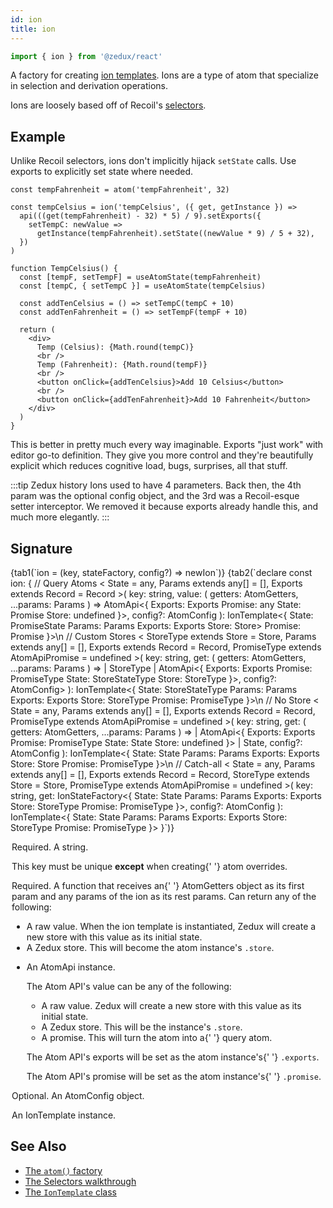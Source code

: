 ```yaml
---
id: ion
title: ion
---
```



```ts
import { ion } from '@zedux/react'
```

A factory for creating [ion templates](../classes/IonTemplate). Ions are a type of atom that specialize in selection and derivation operations.

Ions are loosely based off of Recoil's [selectors](https://recoiljs.org/docs/api-reference/core/selector).

## Example

Unlike Recoil selectors, ions don't implicitly hijack `setState` calls. Use exports to explicitly set state where needed.

```tsx live ecosystemId=ion/example resultVar=TempCelsius
const tempFahrenheit = atom('tempFahrenheit', 32)

const tempCelsius = ion('tempCelsius', ({ get, getInstance }) =>
  api(((get(tempFahrenheit) - 32) * 5) / 9).setExports({
    setTempC: newValue =>
      getInstance(tempFahrenheit).setState((newValue * 9) / 5 + 32),
  })
)

function TempCelsius() {
  const [tempF, setTempF] = useAtomState(tempFahrenheit)
  const [tempC, { setTempC }] = useAtomState(tempCelsius)

  const addTenCelsius = () => setTempC(tempC + 10)
  const addTenFahrenheit = () => setTempF(tempF + 10)

  return (
    <div>
      Temp (Celsius): {Math.round(tempC)}
      <br />
      Temp (Fahrenheit): {Math.round(tempF)}
      <br />
      <button onClick={addTenCelsius}>Add 10 Celsius</button>
      <br />
      <button onClick={addTenFahrenheit}>Add 10 Fahrenheit</button>
    </div>
  )
}
```

This is better in pretty much every way imaginable. Exports "just work" with editor go-to definition. They give you more control and they're beautifully explicit which reduces cognitive load, bugs, surprises, all that stuff.

:::tip Zedux history
Ions used to have 4 parameters. Back then, the 4th param was the optional config object, and the 3rd was a Recoil-esque setter interceptor. We removed it because exports already handle this, and much more elegantly.
:::

## Signature

<Tabs>
  {tab1(`ion = (key, stateFactory, config?) => newIon`)}
  {tab2(`declare const ion: {
  // Query Atoms
  <
    State = any,
    Params extends any[] = [],
    Exports extends Record<string, any> = Record<string, never>
  >(
    key: string,
    value: (
      getters: AtomGetters,
      ...params: Params
    ) => AtomApi<{
      Exports: Exports
      Promise: any
      State: Promise<State>
      Store: undefined
    }>,
    config?: AtomConfig<State>
  ): IonTemplate<{
    State: PromiseState<State>
    Params: Params
    Exports: Exports
    Store: Store<PromiseState<State>>
    Promise: Promise<State>
  }>\n
  // Custom Stores
  <
    StoreType extends Store<any> = Store<any>,
    Params extends any[] = [],
    Exports extends Record<string, any> = Record<string, never>,
    PromiseType extends AtomApiPromise = undefined
  >(
    key: string,
    get: (
      getters: AtomGetters,
      ...params: Params
    ) =>
      | StoreType
      | AtomApi<{
          Exports: Exports
          Promise: PromiseType
          State: StoreStateType<Store>
          Store: StoreType
        }>,
    config?: AtomConfig<StoreStateType<StoreType>>
  ): IonTemplate<{
    State: StoreStateType<StoreType>
    Params: Params
    Exports: Exports
    Store: StoreType
    Promise: PromiseType
  }>\n
  // No Store
  <
    State = any,
    Params extends any[] = [],
    Exports extends Record<string, any> = Record<string, never>,
    PromiseType extends AtomApiPromise = undefined
  >(
    key: string,
    get: (
      getters: AtomGetters,
      ...params: Params
    ) =>
      | AtomApi<{
          Exports: Exports
          Promise: PromiseType
          State: State
          Store: undefined
        }>
      | State,
    config?: AtomConfig<State>
  ): IonTemplate<{
    State: State
    Params: Params
    Exports: Exports
    Store: Store<State>
    Promise: PromiseType
  }>\n
  // Catch-all
  <
    State = any,
    Params extends any[] = [],
    Exports extends Record<string, any> = Record<string, never>,
    StoreType extends Store<any> = Store<any>,
    PromiseType extends AtomApiPromise = undefined
  >(
    key: string,
    get: IonStateFactory<{
      State: State
      Params: Params
      Exports: Exports
      Store: StoreType
      Promise: PromiseType
    }>,
    config?: AtomConfig<State>
  ): IonTemplate<{
    State: State
    Params: Params
    Exports: Exports
    Store: StoreType
    Promise: PromiseType
  }>
}`)}
</Tabs>

<Legend>
  <Item name="key">
    <p>Required. A string.</p>
    <p>
      This key must be unique <b>except</b> when creating{' '}
      <Link to="../../walkthrough/overrides">atom overrides</Link>.
    </p>
    <div>
      <AtomKeyDesc />
    </div>
  </Item>
  <Item name="stateFactory">
    <p>
      Required. A function that receives an{' '}
      <Link to="../types/AtomGetters">AtomGetters</Link> object as its first
      param and any params of the ion as its rest params. Can return any of the
      following:
    </p>
    <ul className="spaced">
      <li>
        A raw value. When the ion template is instantiated, Zedux will create a
        new store with this value as its initial state.
      </li>
      <li>
        A <Link to="../classes/Store">Zedux store</Link>. This will become the
        atom instance's <code>.store</code>.
      </li>
      <li>
        <p>
          An <Link to="../classes/AtomApi">AtomApi</Link> instance.
        </p>
        <p>The Atom API's value can be any of the following:</p>
        <div>
          <ul>
            <li>
              A raw value. Zedux will create a new store with this value as its
              initial state.
            </li>
            <li>
              A Zedux store. This will be the instance's <code>.store</code>.
            </li>
            <li>
              A promise. This will turn the atom into a{' '}
              <Link to="../../walkthrough/query-atoms">query atom</Link>.
            </li>
          </ul>
        </div>
        <p>
          The Atom API's exports will be set as the atom instance's{' '}
          <code>.exports</code>.
        </p>
        <p>
          The Atom API's promise will be set as the atom instance's{' '}
          <code>.promise</code>.
        </p>
      </li>
    </ul>
  </Item>
  <Item name="config">
    <p>
      Optional. An <Link to="../types/AtomConfig">AtomConfig</Link> object.
    </p>
  </Item>
  <Item name="Returns">
    <p>
      An <Link to="../classes/IonTemplate">IonTemplate instance</Link>.
    </p>
  </Item>
</Legend>

## See Also

- [The `atom()` factory](atom)
- [The Selectors walkthrough](../../walkthrough/selectors)
- [The `IonTemplate` class](../classes/IonTemplate)
